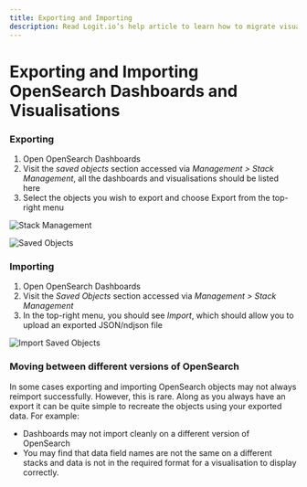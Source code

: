 ```yaml
---
title: Exporting and Importing
description: Read Logit.io’s help article to learn how to migrate visualisations and dashboards from one stack to another stack.
---
```


# Exporting and Importing OpenSearch Dashboards and Visualisations

### Exporting

1. Open OpenSearch Dashboards
2. Visit the _saved objects_ section accessed via _Management > Stack Management_, all the dashboards and visualisations should be listed here
3. Select the objects you wish to export and choose Export from the top-right menu

![Stack Management](@/images/help/log-management/storage/stack-management.png)

![Saved Objects](@/images/help/log-management/storage/saved-objects.png)

### Importing

1. Open OpenSearch Dashboards
2. Visit the _Saved Objects_ section accessed via _Management > Stack Management_
3. In the top-right menu, you should see _Import_, which should allow you to upload an exported JSON/ndjson file

![Import Saved Objects](@/images/help/log-management/storage/import-saved-objects.png)

### Moving between different versions of OpenSearch

In some cases exporting and importing OpenSearch objects may not always reimport successfully.
However, this is rare. Along as you always have an export it can be quite
simple to recreate the objects using your exported data. For example:

- Dashboards may not import cleanly on a different version of OpenSearch
- You may find that data field names are not the same on a different stacks and data is not in the required format for a visualisation to display correctly.
